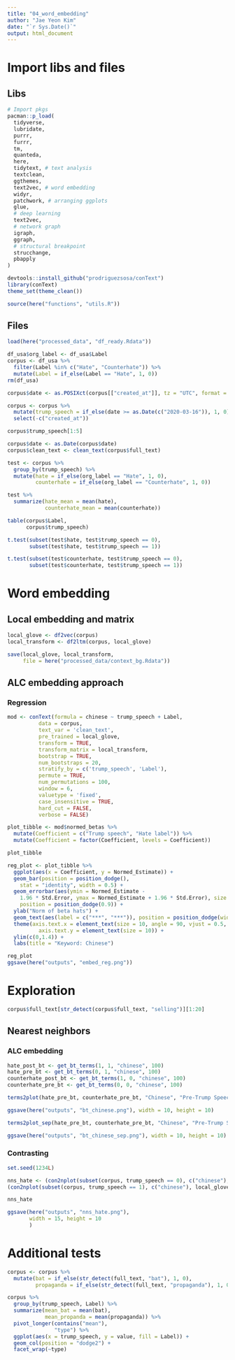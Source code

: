 ```yaml
---
title: "04_word_embedding"
author: "Jae Yeon Kim"
date: "`r Sys.Date()`"
output: html_document
---
```


# Import libs and files 

## Libs

```r

# Import pkgs
pacman::p_load(
  tidyverse,
  lubridate, 
  purrr,
  furrr,
  tm,
  quanteda, 
  here,
  tidytext, # text analysis 
  textclean,
  ggthemes,
  text2vec, # word embedding 
  widyr,
  patchwork, # arranging ggplots
  glue,
  # deep learning 
  text2vec,
  # network graph
  igraph,
  ggraph,
  # structural breakpoint
  strucchange,
  pbapply
)

devtools::install_github("prodriguezsosa/conText")
library(conText)
theme_set(theme_clean())

source(here("functions", "utils.R"))
```

## Files 

```r
load(here("processed_data", "df_ready.Rdata"))
```

```r
df_usa$org_label <- df_usa$Label 
corpus <- df_usa %>%
  filter(Label %in% c("Hate", "Counterhate")) %>%
  mutate(Label = if_else(Label == "Hate", 1, 0))
rm(df_usa)
```

```r
corpus$date <- as.POSIXct(corpus[["created_at"]], tz = "UTC", format = "%a %b %d %H:%M:%S %z %Y") %>% word(1)

corpus <- corpus %>%
  mutate(trump_speech = if_else(date >= as.Date(c("2020-03-16")), 1, 0)) %>%
  select(-c("created_at"))

corpus$trump_speech[1:5]
```

```r
corpus$date <- as.Date(corpus$date)
corpus$clean_text <- clean_text(corpus$full_text)

test <- corpus %>%
  group_by(trump_speech) %>%
  mutate(hate = if_else(org_label == "Hate", 1, 0),
         counterhate = if_else(org_label == "Counterhate", 1, 0)) 

test %>%
  summarize(hate_mean = mean(hate),
            counterhate_mean = mean(counterhate))

table(corpus$Label, 
      corpus$trump_speech)

t.test(subset(test$hate, test$trump_speech == 0),
       subset(test$hate, test$trump_speech == 1)) 

t.test(subset(test$counterhate, test$trump_speech == 0),
       subset(test$counterhate, test$trump_speech == 1)) 
```

# Word embedding 

## Local embedding and matrix 

```r
local_glove <- df2vec(corpus)
local_transform <- df2ltm(corpus, local_glove)

save(local_glove, local_transform, 
     file = here("processed_data/context_bg.Rdata"))
```

## ALC embedding approach 

### Regression 

```r
mod <- conText(formula = chinese ~ trump_speech + Label, 
          data = corpus, 
          text_var = 'clean_text', 
          pre_trained = local_glove,
          transform = TRUE, 
          transform_matrix = local_transform, 
          bootstrap = TRUE, 
          num_bootstraps = 20, 
          stratify_by = c('trump_speech', 'Label'),
          permute = TRUE, 
          num_permutations = 100, 
          window = 6, 
          valuetype = 'fixed', 
          case_insensitive = TRUE, 
          hard_cut = FALSE, 
          verbose = FALSE)
```

```r
plot_tibble <- mod$normed_betas %>% 
  mutate(Coefficient = c("Trump speech", "Hate label")) %>% 
  mutate(Coefficient = factor(Coefficient, levels = Coefficient))

plot_tibble
```

```r
reg_plot <- plot_tibble %>%
  ggplot(aes(x = Coefficient, y = Normed_Estimate)) + 
  geom_bar(position = position_dodge(), 
    stat = "identity", width = 0.5) + 
  geom_errorbar(aes(ymin = Normed_Estimate - 
    1.96 * Std.Error, ymax = Normed_Estimate + 1.96 * Std.Error), size = 0.75, width = 0.15, 
    position = position_dodge(0.9)) + 
  ylab("Norm of beta hats") + 
  geom_text(aes(label = c("***", "***")), position = position_dodge(width = 0.9), hjust = 0.5, vjust = -1, size = 8) + 
  theme(axis.text.x = element_text(size = 10, angle = 90, vjust = 0.5, hjust = 1),
          axis.text.y = element_text(size = 10)) +
  ylim(c(0,1.4)) +
  labs(title = "Keyword: Chinese")

reg_plot
ggsave(here("outputs", "embed_reg.png"))
```

# Exploration 

```r
corpus$full_text[str_detect(corpus$full_text, "selling")][1:20]
```

## Nearest neighbors 

### ALC embedding 

```r
hate_post_bt <- get_bt_terms(1, 1, "chinese", 100)
hate_pre_bt <- get_bt_terms(0, 1, "chinese", 100)
counterhate_post_bt <- get_bt_terms(1, 0, "chinese", 100)
counterhate_pre_bt <- get_bt_terms(0, 0, "chinese", 100)
```

```r
terms2plot(hate_pre_bt, counterhate_pre_bt, "Chinese", "Pre-Trump Speech") + terms2plot(hate_post_bt, counterhate_post_bt, "Chinese", "Post-Trump Speech")

ggsave(here("outputs", "bt_chinese.png"), width = 10, height = 10)

terms2plot_sep(hate_pre_bt, counterhate_pre_bt, "Chinese", "Pre-Trump Speech") + terms2plot_sep(hate_post_bt, counterhate_post_bt, "Chinese", "Post-Trump Speech")

ggsave(here("outputs", "bt_chinese_sep.png"), width = 10, height = 10)
```

### Contrasting 

```r
set.seed(1234L)

nns_hate <- (con2nplot(subset(corpus, trump_speech == 0), c("chinese"), local_glove, local_transform) + labs(title = "Pre-Trump speech", subtitle = "Keyword: Chinese")) +
(con2nplot(subset(corpus, trump_speech == 1), c("chinese"), local_glove, local_transform) + labs(title = "Post-Trump speech", subtitle = "Keyword: Chinese"))

nns_hate 

ggsave(here("outputs", "nns_hate.png"),
       width = 15, height = 10
       )
```

# Additional tests 

```r
corpus <- corpus %>%
  mutate(bat = if_else(str_detect(full_text, "bat"), 1, 0),
         propaganda = if_else(str_detect(full_text, "propaganda"), 1, 0))

corpus %>%
  group_by(trump_speech, Label) %>%
  summarize(mean_bat = mean(bat),
            mean_propanda = mean(propaganda)) %>%
  pivot_longer(contains("mean"),
               "type") %>%
  ggplot(aes(x = trump_speech, y = value, fill = Label)) +
  geom_col(position = "dodge2") +
  facet_wrap(~type)
```